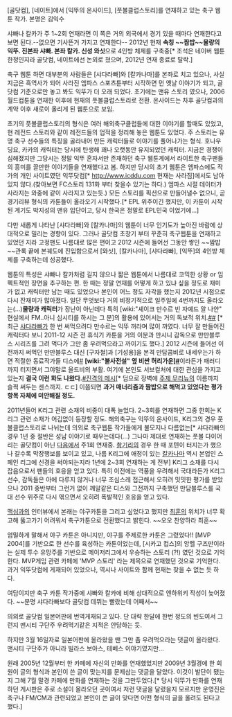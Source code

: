 [골닷컴], [네이트]에서 [익뚜의 온사이드], [풋볼클럽스토리]를 연재하고 있는 축구 웹툰 작가. 본명은 김익수

샤빠나 칼카가 주 1~2회 연재라면 이 쪽은 거의 외국에서 경기 있을 때마다 연재한다고 보면 된다.--없으면 기사뜬거 가지고 연재한다-- 2012년 현재 '''속칭 ~~짬밥~~물량의 익뚜. 진본좌 샤빠. 본좌 칼카. 신성 와싯'''으로 4인방 체제를 구축중[* 조석은 네이버 웹툰 한정인지라 골닷컴, 네이트에선 논외로 쳤으며, 2012년 연재 종료로 탈락.]

축구 웹툰 하면 대부분의 사람들은 [샤다라빠]와 [칼카나마]를 본좌로 치고 있으나, 사실 지금은 흑역사가 되어 사라진 엠파스 스포츠툰부터 시작하면 먼 옛날 이야기가 되고, 골닷컴 기준으로만 놓고 봐도 익뚜가 더 오래 되었다. 초기에는 맨유 스토리 였으나, 2006 월드컵툰을 연재한 이후에 현재의 풋볼클럽스토리로 전환. 온사이드는 차후 골닷컴과의 계약 이후 새로이 올리게 된 웹툰으로 보임.

초기의 풋볼클럽스토리의 형식은 여러 해외축구클럽들에 대한 이야기를 할때도 있었고,현 레전드 스토리와 같이 레전드들의 업적을 정리해 놓은 웹툰도 있었다. 주 스토리는 유명 축구 선수들의 특징을 골라내어 만든 캐릭터들로 이야기를 풀어나가는 형식. 호나우딩요, 카카의 캐릭터는 당시에 탄생해 꽤나 오랫동안 유지되었던 캐릭터. 지금은 경쟁이 심해졌지만 그당시는 정말 익뚜 혼자서만 존재하던 축구 웹툰계에서 라이트한 축구팬들의 흥미를 끌만한 이야기들을 연재했다고 봄. 하지만 당시의 초기 웹툰은 엠파스에도 작가의 개인 사이트였던 익뚜닷컴[* http://www.icddu.com 현재는 사라짐]에서도 남아있지 않다.(찾아보면 FC스토리 131화 부터 찾을수 있기는 하다.) 엠파스 시절 데이터가 사라지는 와중에 같이 사라지고 있는듯.) 모든 스토리를 픽션으로 만들어낼수 없으니, 곧 경기리뷰 형식의 카툰들이 올라오기 시작했다.[* EPL 위주이긴 했지만, 이 카툰이 시작된 계기도 박지성의 맨유 입단이고, 당시 한국은 정말로 EPL민국 이었기에...]

다만 새롭게 나타난 [샤다라빠]와 [칼카나마]의 웹툰이 너무 인기도가 높아진 바람에 상대적으로 밀리는 경향이 있다. 그러나 골닷컴 초창기 부터 꾸준히 축구웹툰을 연재하고 있었던 지라 고정팬도 나름대로 많은 편이고 2012 시즌에 들어선 그동안 쌓인 ~~짬밥~~관록 끝에 본궤도에 진입함으로서 [와싯], [칼카나마], [샤다라빠], [익뚜]의 4인방 체제를 구축하는데 성공했다.

웹툰의 특성은 샤빠나 칼카처럼 길지 않으나 짧은 웹툰에서 나름대로 코믹한 상황 or 임펙트적인 장면을 추구하는 편. 한 때는 정말 연재를 어떻게 하고 있냐 싶을 정도로 재미가 없고 캐릭터만 남는 때도 있었으나 본인이 어느 정도 자각을 했는지 2012년 시점으로 다시 잔재미가 많아졌다. 일단 무엇보다 거의 비정기적으로 일주일에 4번까지도 올라오는(...)'''물량과 캐릭터'''가 장난이 아닌데다 특히 [wiki:"셰이크 만수르 빈 자예드 알 나얀" 현실에서 FM..아니 심시티를 하시는 그 분]의 활용에 있어서는 거의 독보적 위치.[http://sports.news.nate.com/view/20120323n03372?mid=s1004&isq=3130 #][http://sports.news.nate.com/view/20140513n06293?mid=s1004&isq=3130 #] [* 최근 [[샤다라빠]]가 한 번 써먹으려다 만수르는 익뚜 꺼라며 많이 까였다. 너무 잘 만들어진 캐릭터다 보니 2011-12 시즌 전 휴식기 카툰을 거의 이분과 만시니 감독으로 만만블루스 시리즈를 그려 먹다가 그만 좀 우려먹으라고 까이기도 했다.] 2012 시즌에 들어선 이전까지 써먹던 만만블루스 대신 [구자철]과 [기성용]을 본격 만담콤비로 내세우는가 하면 적절한 동료작가들 디스에[http://sports.news.nate.com/view/20120822n03222?mid=s1004&isq=3130 #] '''[wiki:"불사전설" 옆 비싼 허리가운][http://sports.news.nate.com/view/20120830n14256?mid=s1004&isq=3130 #]'''이라든가 패러디까지 터지면서 그야말로 올드비의 부활. 여기에 본인도 서브컬처에 대한 관심을 가지고 있는지 '''결국 이런 화도 나왔다.'''[http://sports.news.nate.com/view/20130523n05372?mid=s1004&isq=3130 #진격의 메시][* 덤으로 장벽에 [[주제 무리뉴]]의 이름까지 슬쩍 써두는 센스까지. ㄷㄷ] 이쯤되면 '''과거 매너리즘과 짬밥으로 해먹고 있었다는 평가항목 자체에 미안해질 정도.'''

2011년들어 K리그 관련 소재의 비중이 대폭 늘었다. 2~3회를 연재하면 그중 한회는 K리그 관련 소재가 어김없이 등장할 정도. 해외축구는 익뚜의 온사이드, K리그의 경우 풋볼클럽스토리로 나뉘는데 의외로 축구웹툰 작가들에게 불모지나 다름없는[* 샤다라빠의 경우 1년 중 절반은 성남 이야기로 때우는데다(...) 그나마 제대로 연재하는 풋볼 다이어리는 골닷컴이 아닌 [[다음]]에서 주1회 연재중. [[촹기리]]의 경우 한 때 포텐이 터지는가 했으나 갈수록 막장행보를 보이고 있고, 나름 K리그에 애정이 있는 [[칼카나마]] 역시 본업인 스페인 리그에 신경을 써야되는지라 1년에 2~3회 연재하는 게 전부] K리그 소재를 다시 잡음으로서 팬들의 호응을 얻고 있다. 특히 이전에는 역풍을 우려해서 국대라든가 K리그 선수, 감독들은 아에 다루지 않거나 너무 조심스레 접근해서 오히려 밋밋한 평가를 받았으나 2011 중반부터 그런거 없이 깨알같은 디스와 그전까지 구축했던 만담블루스를 국대 선수 위주로 다시 엮으면서 오히려 폭발적인 호응을 얻고 있다.

[[맥심]]과의 인터뷰에서 본래는 야구카툰을 그리고 싶었다고 했지만 [[최훈]]의 위치가 너무 확고해 뚫고가기 어려워서 축구카툰으로 전환했다고 밝힌다. ~~오오 찬양하라 최훈~~

엄밀하게 말해서 야구 카툰은 아니지만, 야구를 주제로한 카툰은 그렸었다!! [MVP 2004]를 기반으로 한 선수를 육성하는 카툰이었는데, [시카고 컵스]의 앙헬 구즈만이라는 실제 투수 유망주를 기반으로 메이저리그에서 우승하는 스토리 (?!) 였던 것으로 기억한다. MVP게임 관련 카페에 'MVP 스토리' 라는 제목으로 연재했던 것으로 기억한다. 과거 익뚜닷컴에 게재되어 있었으나, 역시나 사이트와 함께 현재는 찾을 수 없는 듯 하다.

여담이지만 축구 카툰 작가중에 샤빠와 칼카에 비해 상대적으로 엔하위키 작성이 늦어졌다. ~~분명 샤다라빠보다 골닷컴 데뷔는 빨랐는데 어째서~~

의외로 골닷컴 일본어판에 번역게재되고 있다. 단 대략 한달에 한번 정도의 빈도여서 그런지 맨시티 구단주 우려먹기같은 지적은 안당하는 듯.

하지만 3월 16일자로 일본어판에 올라왔을 땐 그만 좀 우려먹으라는 댓글이 올라왔다. 맨시티 구단주가 아니라 빌라스 보아스, 테베스 이야기였지만...

원래 2005년 12월부터 한 카페에 자신의 만화를 연재했었지만 2009년 3월경에 한 회원이 글의 형식과 본인이 쓴 글이 맞는지를 문제삼는 댓글을 달았다. 이것이 발단이 됐는지 그해 7월 말경 카페에 만화를 연재하는 것을 그만두었다.[* 당시 익뚜가 만화를 연재하던 게시판은 주로 소설이 올라오던 곳이여서 저런 댓글을 달렸을지 모르지만 운영진은 축구나 FM/CM과 관련되었고 본인이 쓴 글이 맞다면 어떤 형식의 글을 올려도 된다고 했다.]

